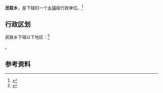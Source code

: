 {{中国乡级行政区|62/07/22/201/000}}

'''民联乡'''，是{{PRC admin/fullname|62/07/22/201/000|3}}下辖的一个[[乡镇|乡镇]]级行政单位。<ref>{{PRC admin/ref sgc|{{PRC admin/parent|62/07/22/201/000}}}}</ref>

== 行政区划 ==

民联乡下辖以下地区：<ref>{{PRC admin/ref sgc|62/07/22/201/000}}</ref>

{{PRC admin/children|62/07/22/201/000}}。

== 参考资料 ==

{{reflist}}

{{行政区划小作品}}
{{PRC admin/navcat|62/07/22/201/000}}